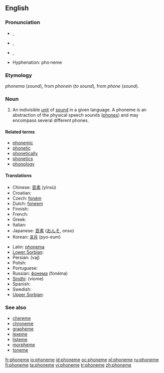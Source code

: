 {{wikipedia}}
==English==

===Pronunciation===
* {{IPA|/'foˌnim/}}, {{enPR|/fōn'ēm/}}
* {{a|UK}} {{IPA|[ˈfəʊniːm]}}, {{SAMPA|["f@Uni:m]}}
* {{a|US}} {{IPA|['foʊˌniːm]}}, {{SAMPA|["foUni:m]}}

{{rfap}}
* Hyphenation: pho·neme

===Etymology===
{{etyl|grc}} {{rfscript|Greek}} ''phonema'' (''sound''), from ''phonein'' (''to sound''), from ''phone'' (''sound'').

===Noun===
{{en-noun}}

# {{linguistics}} An indivisible [[unit]] of [[sound]] in a given language. A phoneme is an abstraction of the physical speech sounds ([[phone]]s) and may encompass several different phones.

====Related terms====
* [[phonemic]]
* [[phonetic]]
* [[phonetically]]
* [[phonetics]]
* [[phonology]]

====Translations====
{{top}}
* Chinese: [[音素]] (yīnsù)
* Croatian: {{t-|hr|fonem|m}}
* Czech: [[foném]]
* Dutch: [[foneem]] {{n}}
* Finnish: {{t+|fi|foneemi}}
* French: {{t+|fr|phonème|m}}
* Greek: {{t|el|φώνημα|n|tr=fónima}}
* Italian: {{t+|it|fonema|m}}
* Japanese: [[音素]] ([[おんそ]], onso)
* Korean: [[표음]] (pyo-eum)
{{mid}}
* Latin: [[phonema]]
* [[Lower Sorbian]]: {{l|dsb|fonem}} {{m}}
* Persian: {{fa-Arab|[[واج]]}} (vaj)
* Polish: {{l|pl|fonem}} {{m}}
* Portuguese: {{t+|pt|fonema|m}}
* Russian: [[фонема]] (fonéma) {{f}}
* [[Sindhi]]: {{SDchar|[[وايوم]]}} (viome) {{f}}
* Spanish: {{t+|es|fonema|m}}
* Swedish: {{t-|sv|fonem}}
* [[Upper Sorbian]]: {{l|hsb|fonem}} {{m}}
{{bottom}}

===See also===
* [[chereme]]
* [[chroneme]]
* [[grapheme]]
* [[lexeme]]
* [[listeme]]
* [[morpheme]]
* [[toneme]]

[[fr:phoneme]]
[[io:phoneme]]
[[id:phoneme]]
[[oc:phoneme]]
[[pl:phoneme]]
[[ru:phoneme]]
[[fi:phoneme]]
[[ta:phoneme]]
[[vi:phoneme]]
[[tr:phoneme]]
[[zh:phoneme]]